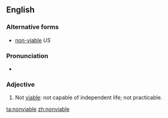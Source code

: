 ==English==

===Alternative forms===
* [[non-viable]] ''US''

===Pronunciation===
* {{rhymes|aɪəbəl|lang=en}}

===Adjective===
{{en-adj}}

# Not [[viable]]: not capable of independent life; not practicable.

[[ta:nonviable]]
[[zh:nonviable]]